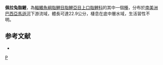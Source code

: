 {{Speciesbox 
| genus = Leporinus
| species = parae
| authority = [[Eigenmann|Eigenmann]], 1907
| status = NE
| status_system = IUCN3.1
}}
'''佩拉兔脂鯉'''，為[[輻鰭魚綱|輻鰭魚綱]][[脂鯉目|脂鯉目]][[脂鯉亞目|脂鯉亞目]][[上口脂鯉科|上口脂鯉科]]的其中一個[[種|種]]，分布於[[南美洲|南美洲]][[巴西|巴西]][[亞馬遜河|亞馬遜河]]下游流域，體長可達22.9公分，棲息在底中層水域，生活習性不明。

==参考文献==
{{refbegin}}
*{{FishBase_species|genus=Leporinus|species=parae|year=2013|month=9}}
{{refend}}
{{Taxonbar}}

[[Category:兔脂鯉屬|P]]